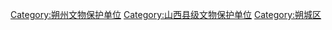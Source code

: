 [[Category:朔州文物保护单位|Category:朔州文物保护单位]]
[[Category:山西县级文物保护单位|Category:山西县级文物保护单位]]
[[Category:朔城区|Category:朔城区]]